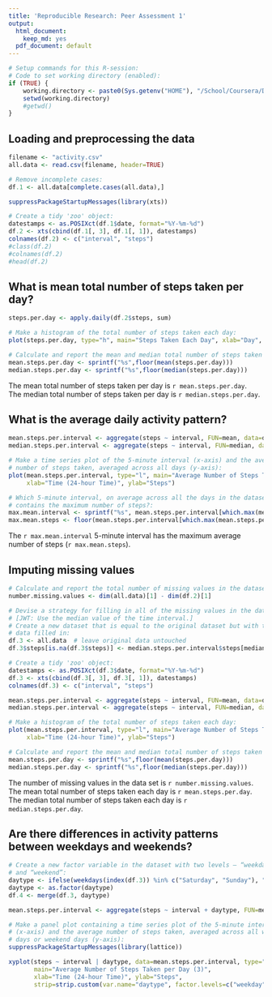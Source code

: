 ```yaml
---
title: 'Reproducible Research: Peer Assessment 1'
output:
  html_document:
    keep_md: yes
  pdf_document: default
---
```


```r
# Setup commands for this R-session:
# Code to set working directory (enabled):
if (TRUE) {
    working.directory <- paste0(Sys.getenv("HOME"), "/School/Coursera/DataScience_JohnsHopkins/05_Reproducable/Project/Project01")
    setwd(working.directory)
    #getwd()
}
```

## Loading and preprocessing the data

```r
filename <- "activity.csv"
all.data <- read.csv(filename, header=TRUE)

# Remove incomplete cases:
df.1 <- all.data[complete.cases(all.data),]

suppressPackageStartupMessages(library(xts))

# Create a tidy 'zoo' object:
datestamps <- as.POSIXct(df.1$date, format="%Y-%m-%d")
df.2 <- xts(cbind(df.1[, 3], df.1[, 1]), datestamps)
colnames(df.2) <- c("interval", "steps")
#class(df.2)
#colnames(df.2)
#head(df.2)
```

## What is mean total number of steps taken per day?

```r
steps.per.day <- apply.daily(df.2$steps, sum)

# Make a histogram of the total number of steps taken each day:
plot(steps.per.day, type="h", main="Steps Taken Each Day", xlab="Day", ylab="Steps")

# Calculate and report the mean and median total number of steps taken per day:
mean.steps.per.day <- sprintf("%s",floor(mean(steps.per.day)))
median.steps.per.day <- sprintf("%s",floor(median(steps.per.day)))
```

The mean total number of steps taken per day is `r mean.steps.per.day`.  
The median total number of steps taken per day is `r median.steps.per.day`.

## What is the average daily activity pattern?

```r
mean.steps.per.interval <- aggregate(steps ~ interval, FUN=mean, data=df.2)
median.steps.per.interval <- aggregate(steps ~ interval, FUN=median, data=df.2)

# Make a time series plot of the 5-minute interval (x-axis) and the average
# number of steps taken, averaged across all days (y-axis):
plot(mean.steps.per.interval, type="l", main="Average Number of Steps Taken per Day (1)", 
     xlab="Time (24-hour Time)", ylab="Steps")

# Which 5-minute interval, on average across all the days in the dataset,
# contains the maximum number of steps?:
max.mean.interval <- sprintf("%s", mean.steps.per.interval[which.max(mean.steps.per.interval$steps), 1])
max.mean.steps <- floor(mean.steps.per.interval[which.max(mean.steps.per.interval$steps), 2])
```

The `r max.mean.interval` 5-minute interval has the maximum average number of steps (`r max.mean.steps`).

## Imputing missing values

```r
# Calculate and report the total number of missing values in the dataset:
number.missing.values <- dim(all.data)[1] - dim(df.2)[1]

# Devise a strategy for filling in all of the missing values in the dataset:
# [JWT: Use the median value of the time interval.]
# Create a new dataset that is equal to the original dataset but with the missing
# data filled in:
df.3 <- all.data  # leave original data untouched
df.3$steps[is.na(df.3$steps)] <- median.steps.per.interval$steps[median.steps.per.interval$interval == df.3$interval[is.na(df.3$steps)]]

# Create a tidy 'zoo' object:
datestamps <- as.POSIXct(df.3$date, format="%Y-%m-%d")
df.3 <- xts(cbind(df.3[, 3], df.3[, 1]), datestamps)
colnames(df.3) <- c("interval", "steps")

mean.steps.per.interval <- aggregate(steps ~ interval, FUN=mean, data=df.3)
median.steps.per.interval <- aggregate(steps ~ interval, FUN=median, data=df.3)

# Make a histogram of the total number of steps taken each day:
plot(mean.steps.per.interval, type="l", main="Average Number of Steps Taken per Day (2)", 
     xlab="Time (24-hour Time)", ylab="Steps")

# Calculate and report the mean and median total number of steps taken per day:
mean.steps.per.day <- sprintf("%s",floor(mean(steps.per.day)))
median.steps.per.day <- sprintf("%s",floor(median(steps.per.day)))
```

The number of missing values in the data set is `r number.missing.values`.  
The mean total number of steps taken each day is `r mean.steps.per.day`.  
The median total number of steps taken each day is `r median.steps.per.day`.

## Are there differences in activity patterns between weekdays and weekends?

```r
# Create a new factor variable in the dataset with two levels – “weekday”
# and “weekend”:
daytype <- ifelse(weekdays(index(df.3)) %in% c("Saturday", "Sunday"), "weekend", "weekday")
daytype <- as.factor(daytype)
df.4 <- merge(df.3, daytype)

mean.steps.per.interval <- aggregate(steps ~ interval + daytype, FUN=mean, data=df.4)

# Make a panel plot containing a time series plot of the 5-minute interval
# (x-axis) and the average number of steps taken, averaged across all weekday
# days or weekend days (y-axis):
suppressPackageStartupMessages(library(lattice))

xyplot(steps ~ interval | daytype, data=mean.steps.per.interval, type="l", layout=c(1,2),
       main="Average Number of Steps Taken per Day (3)",
       xlab="Time (24-hour Time)", ylab="Steps",
       strip=strip.custom(var.name="daytype", factor.levels=c("weekday","weekend"), strip.level=rep(TRUE,2)))
```

